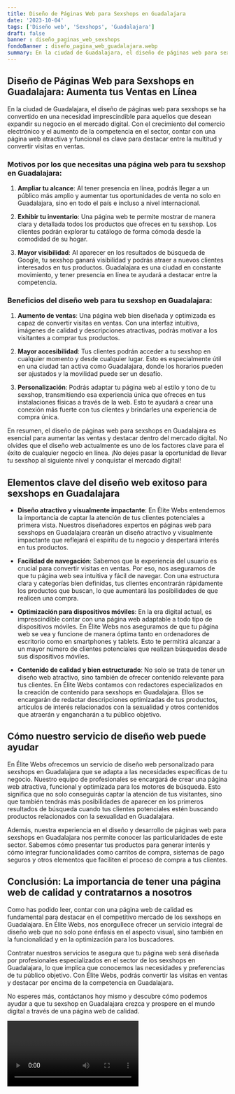 ```yaml
---
title: Diseño de Páginas Web para Sexshops en Guadalajara
date: '2023-10-04'
tags: ['Diseño web', 'Sexshops', 'Guadalajara']
draft: false
banner : diseño_paginas_web_sexshops
fondoBanner : diseño_pagina_web_guadalajara.webp
summary: En la ciudad de Guadalajara, el diseño de páginas web para sexshops se ha convertido en una necesidad imprescindible para aquellos que desean expandir su negocio en el mercado digital. Con el crecimiento del comercio electrónico y el aumento de la competencia en el sector, contar con una página web atractiva y funcional es clave para destacar entre la multitud y convertir visitas en ventas.
---
```


## Diseño de Páginas Web para Sexshops en Guadalajara: Aumenta tus Ventas en Línea

En la ciudad de Guadalajara, el diseño de páginas web para sexshops se ha convertido en una necesidad imprescindible para aquellos que desean expandir su negocio en el mercado digital. Con el crecimiento del comercio electrónico y el aumento de la competencia en el sector, contar con una página web atractiva y funcional es clave para destacar entre la multitud y convertir visitas en ventas.

### Motivos por los que necesitas una página web para tu sexshop en Guadalajara:

1. **Ampliar tu alcance**: Al tener presencia en línea, podrás llegar a un público más amplio y aumentar tus oportunidades de venta no solo en Guadalajara, sino en todo el país e incluso a nivel internacional.

2. **Exhibir tu inventario**: Una página web te permite mostrar de manera clara y detallada todos los productos que ofreces en tu sexshop. Los clientes podrán explorar tu catálogo de forma cómoda desde la comodidad de su hogar.

3. **Mayor visibilidad**: Al aparecer en los resultados de búsqueda de Google, tu sexshop ganará visibilidad y podrás atraer a nuevos clientes interesados en tus productos. Guadalajara es una ciudad en constante movimiento, y tener presencia en línea te ayudará a destacar entre la competencia.

### Beneficios del diseño web para tu sexshop en Guadalajara:

1. **Aumento de ventas**: Una página web bien diseñada y optimizada es capaz de convertir visitas en ventas. Con una interfaz intuitiva, imágenes de calidad y descripciones atractivas, podrás motivar a los visitantes a comprar tus productos.

2. **Mayor accesibilidad**: Tus clientes podrán acceder a tu sexshop en cualquier momento y desde cualquier lugar. Esto es especialmente útil en una ciudad tan activa como Guadalajara, donde los horarios pueden ser ajustados y la movilidad puede ser un desafío.

3. **Personalización**: Podrás adaptar tu página web al estilo y tono de tu sexshop, transmitiendo esa experiencia única que ofreces en tus instalaciones físicas a través de la web. Esto te ayudará a crear una conexión más fuerte con tus clientes y brindarles una experiencia de compra única.

En resumen, el diseño de páginas web para sexshops en Guadalajara es esencial para aumentar las ventas y destacar dentro del mercado digital. No olvides que el diseño web actualmente es uno de los factores clave para el éxito de cualquier negocio en línea. ¡No dejes pasar la oportunidad de llevar tu sexshop al siguiente nivel y conquistar el mercado digital!

<GifSeo />

<Cta />

## Elementos clave del diseño web exitoso para sexshops en Guadalajara

- **Diseño atractivo y visualmente impactante**: En Élite Webs entendemos la importancia de captar la atención de tus clientes potenciales a primera vista. Nuestros diseñadores expertos en páginas web para sexshops en Guadalajara crearán un diseño atractivo y visualmente impactante que reflejará el espíritu de tu negocio y despertará interés en tus productos.

- **Facilidad de navegación**: Sabemos que la experiencia del usuario es crucial para convertir visitas en ventas. Por eso, nos aseguramos de que tu página web sea intuitiva y fácil de navegar. Con una estructura clara y categorías bien definidas, tus clientes encontrarán rápidamente los productos que buscan, lo que aumentará las posibilidades de que realicen una compra.

- **Optimización para dispositivos móviles**: En la era digital actual, es imprescindible contar con una página web adaptable a todo tipo de dispositivos móviles. En Élite Webs nos aseguramos de que tu página web se vea y funcione de manera óptima tanto en ordenadores de escritorio como en smartphones y tablets. Esto te permitirá alcanzar a un mayor número de clientes potenciales que realizan búsquedas desde sus dispositivos móviles.

- **Contenido de calidad y bien estructurado**: No solo se trata de tener un diseño web atractivo, sino también de ofrecer contenido relevante para tus clientes. En Élite Webs contamos con redactores especializados en la creación de contenido para sexshops en Guadalajara. Ellos se encargarán de redactar descripciones optimizadas de tus productos, artículos de interés relacionados con la sexualidad y otros contenidos que atraerán y engancharán a tu público objetivo.

## Cómo nuestro servicio de diseño web puede ayudar

En Élite Webs ofrecemos un servicio de diseño web personalizado para sexshops en Guadalajara que se adapta a las necesidades específicas de tu negocio. Nuestro equipo de profesionales se encargará de crear una página web atractiva, funcional y optimizada para los motores de búsqueda. Esto significa que no solo conseguirás captar la atención de tus visitantes, sino que también tendrás más posibilidades de aparecer en los primeros resultados de búsqueda cuando tus clientes potenciales estén buscando productos relacionados con la sexualidad en Guadalajara.

Además, nuestra experiencia en el diseño y desarrollo de páginas web para sexshops en Guadalajara nos permite conocer las particularidades de este sector. Sabemos cómo presentar tus productos para generar interés y cómo integrar funcionalidades como carritos de compra, sistemas de pago seguros y otros elementos que faciliten el proceso de compra a tus clientes.

## Conclusión: La importancia de tener una página web de calidad y contratarnos a nosotros

Como has podido leer, contar con una página web de calidad es fundamental para destacar en el competitivo mercado de los sexshops en Guadalajara. En Élite Webs, nos enorgullece ofrecer un servicio integral de diseño web que no solo pone énfasis en el aspecto visual, sino también en la funcionalidad y en la optimización para los buscadores.

Contratar nuestros servicios te asegura que tu página web será diseñada por profesionales especializados en el sector de los sexshops en Guadalajara, lo que implica que conocemos las necesidades y preferencias de tu público objetivo. Con Élite Webs, podrás convertir las visitas en ventas y destacar por encima de la competencia en Guadalajara.

No esperes más, contáctanos hoy mismo y descubre cómo podemos ayudar a que tu sexshop en Guadalajara crezca y prospere en el mundo digital a través de una página web de calidad.

<Video />

<CtaBot job='Sexshops' city='Guadalajara'/>

<Gmaps query='Guadalajara+españa+maps' />